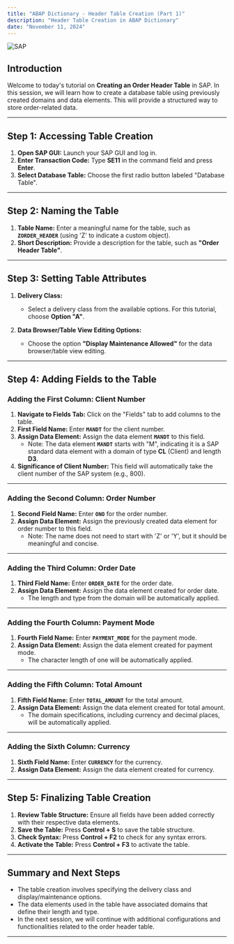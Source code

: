 ```yaml
---
title: "ABAP Dictionary - Header Table Creation (Part 1)"
description: "Header Table Creation in ABAP Dictionary"
date: "November 11, 2024"
---
```

![SAP](https://succulent-stove-12a.notion.site/image/https%3A%2F%2Fprod-files-secure.s3.us-west-2.amazonaws.com%2F8bbce9c0-45a0-4162-9a90-243dce2dbe85%2F3a20fc21-1fd6-4168-9094-270b2920c51d%2FSAP_2011_logo.svg.png?table=block&id=14f7c3e9-c0a8-80a8-b232-d6ef8f968d52&spaceId=8bbce9c0-45a0-4162-9a90-243dce2dbe85&userId=&cache=v2)

## Introduction
Welcome to today's tutorial on **Creating an Order Header Table** in SAP. In this session, we will learn how to create a database table using previously created domains and data elements. This will provide a structured way to store order-related data.

---

## Step 1: Accessing Table Creation

1. **Open SAP GUI:** Launch your SAP GUI and log in.
2. **Enter Transaction Code:** Type **SE11** in the command field and press **Enter**.
3. **Select Database Table:** Choose the first radio button labeled "Database Table".

---

## Step 2: Naming the Table

1. **Table Name:** Enter a meaningful name for the table, such as **`ZORDER_HEADER`** (using 'Z' to indicate a custom object).
2. **Short Description:** Provide a description for the table, such as **"Order Header Table"**.

---

## Step 3: Setting Table Attributes

1. **Delivery Class:**
   - Select a delivery class from the available options. For this tutorial, choose **Option "A"**.
   
2. **Data Browser/Table View Editing Options:**
   - Choose the option **"Display Maintenance Allowed"** for the data browser/table view editing.

---

## Step 4: Adding Fields to the Table

### Adding the First Column: Client Number

1. **Navigate to Fields Tab:** Click on the "Fields" tab to add columns to the table.
2. **First Field Name:** Enter **`MANDT`** for the client number.
3. **Assign Data Element:** Assign the data element **`MANDT`** to this field.
   - Note: The data element **`MANDT`** starts with "M", indicating it is a SAP standard data element with a domain of type **CL** (Client) and length **D3**.
4. **Significance of Client Number:** This field will automatically take the client number of the SAP system (e.g., 800).

---

### Adding the Second Column: Order Number

1. **Second Field Name:** Enter **`ONO`** for the order number.
2. **Assign Data Element:** Assign the previously created data element for order number to this field.
   - Note: The name does not need to start with 'Z' or 'Y', but it should be meaningful and concise.

---

### Adding the Third Column: Order Date

1. **Third Field Name:** Enter **`ORDER_DATE`** for the order date.
2. **Assign Data Element:** Assign the data element created for order date.
   - The length and type from the domain will be automatically applied.

---

### Adding the Fourth Column: Payment Mode

1. **Fourth Field Name:** Enter **`PAYMENT_MODE`** for the payment mode.
2. **Assign Data Element:** Assign the data element created for payment mode.
   - The character length of one will be automatically applied.

---

### Adding the Fifth Column: Total Amount

1. **Fifth Field Name:** Enter **`TOTAL_AMOUNT`** for the total amount.
2. **Assign Data Element:** Assign the data element created for total amount.
   - The domain specifications, including currency and decimal places, will be automatically applied.

---

### Adding the Sixth Column: Currency

1. **Sixth Field Name:** Enter **`CURRENCY`** for the currency.
2. **Assign Data Element:** Assign the data element created for currency.

---

## Step 5: Finalizing Table Creation

1. **Review Table Structure:** Ensure all fields have been added correctly with their respective data elements.
2. **Save the Table:** Press **Control + S** to save the table structure.
3. **Check Syntax:** Press **Control + F2** to check for any syntax errors.
4. **Activate the Table:** Press **Control + F3** to activate the table.

---

## Summary and Next Steps

- The table creation involves specifying the delivery class and display/maintenance options.
- The data elements used in the table have associated domains that define their length and type.
- In the next session, we will continue with additional configurations and functionalities related to the order header table.

---